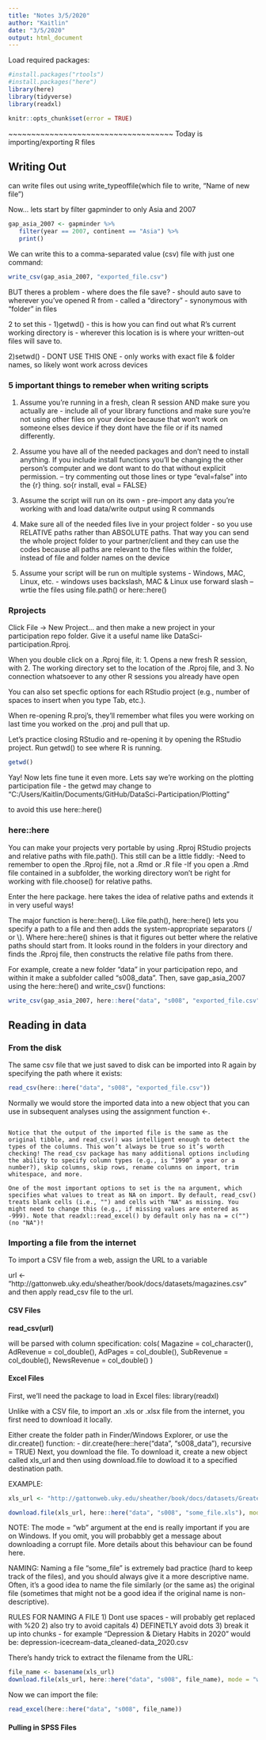```yaml
---
title: "Notes 3/5/2020"
author: "Kaitlin"
date: "3/5/2020"
output: html_document
---
```


Load required packages:

```r
#install.packages("rtools")
#install.packages("here")
library(here)
library(tidyverse)
library(readxl) 
```

<!-- The following chunk allows errors when knitting -->

```r
knitr::opts_chunk$set(error = TRUE)
```

~~~~~~~~~~~~~~~~~~~~~~~~~~~~~~~~~~~~
Today is importing/exporting R files

## Writing Out
can write files out using 
write_typeoffile(which file to write, "Name of new file")

Now... lets start by filter gapminder to only Asia and 2007

```r
gap_asia_2007 <- gapminder %>%
   filter(year == 2007, continent == "Asia") %>% 
   print()
```


We can write this to a comma-separated value (csv) file with just one command:
```r
write_csv(gap_asia_2007, "exported_file.csv")
```

BUT theres a problem - where does the file save?
- should auto save to wherever you've opened R from
- called a "directory" - synonymous with "folder" in files 

2 to set this - 
1)getwd() - this is how you can find out what R's current working directory is - wherever this location is is where your written-out files will save to.

2)setwd() - DONT USE THIS ONE - only works with exact file & folder names, so likely wont work across devices

### 5 important things to remeber when writing scripts
1) Assume you're running in a fresh, clean R session AND make sure you actually are - include all of your library functions and make sure you're not using other files on your device because that won't work on someone elses device if they dont have the file or if its named differently.

2) Assume you have all of the needed packages and don't need to install anything. If you include install functions you'll be changing the other person's computer and we dont want to do that without explicit permission. -- try commenting out those lines or type "eval=false" into the {r} thing. so{r install, eval = FALSE}

3) Assume the script will run on its own - pre-import any data you're working with and load data/write output using R commands

4) Make sure all of the needed files live in your project folder - so you use RELATIVE paths rather than ABSOLUTE paths. That way you can send the whole project folder to your partner/client and they can use the codes because all paths are relevant to the files within the folder, instead of file and folder names on the device

5) Assume your script will be run on multiple systems - Windows, MAC, Linux, etc. - windows uses backslash, MAC & Linux use forward slash -- wrtie the files using file.path() or here::here()

### Rprojects
Click File → New Project… and then make a new project in your participation repo folder. Give it a useful name like DataSci-participation.Rproj.

When you double click on a .Rproj file, it: 1. Opens a new fresh R session, with 2. The working directory set to the location of the .Rproj file, and 3. No connection whatsoever to any other R sessions you already have open

You can also set specfic options for each RStudio project (e.g., number of spaces to insert when you type Tab, etc.).

When re-opening R.proj's, they'll remember what files you were working on last time you worked on the .proj and pull that up.

Let’s practice closing RStudio and re-opening it by opening the RStudio project. Run getwd() to see where R is running.

```r
getwd()
```

Yay! Now lets fine tune it even more. Lets say we're working on the plotting participation file - the getwd may change to "C:/Users/Kaitlin/Documents/GitHub/DataSci-Participation/Plotting"

to avoid this use here::here()

### here::here

You can make your projects very portable by using .Rproj RStudio projects and relative paths with file.path(). This still can be a little fiddly:
-Need to remember to open the .Rproj file, not a .Rmd or .R file
-If you open a .Rmd file contained in a subfolder, the working directory won’t be right for working with file.choose() for relative paths.

Enter the here package. here takes the idea of relative paths and extends it in very useful ways!

The major function is here::here(). Like file.path(), here::here() lets you specify a path to a file and then adds the system-appropriate separators (/ or \\). Where here::here() shines is that it figures out better where the relative paths should start from. It looks round in the folders in your directory and finds the .Rproj file, then constructs the relative file paths from there.

For example, create a new folder “data” in your participation repo, and within it make a subfolder called “s008_data”. Then, save gap_asia_2007 using the here::here() and write_csv() functions:

```r
write_csv(gap_asia_2007, here::here("data", "s008", "exported_file.csv"))
```


## Reading in data

### From the disk

The same csv file that we just saved to disk can be imported into R again by specifying the path where it exists:

```r
read_csv(here::here("data", "s008", "exported_file.csv"))
```

Normally we would store the imported data into a new object that you can use in subsequent analyses using the assignment function <-.

~~~

Notice that the output of the imported file is the same as the original tibble, and read_csv() was intelligent enough to detect the types of the columns. This won’t always be true so it’s worth checking! The read_csv package has many additional options including the ability to specify column types (e.g., is “1990” a year or a number?), skip columns, skip rows, rename columns on import, trim whitespace, and more.

One of the most important options to set is the na argument, which specifies what values to treat as NA on import. By default, read_csv() treats blank cells (i.e., "") and cells with "NA" as missing. You might need to change this (e.g., if missing values are entered as -999). Note that readxl::read_excel() by default only has na = c("") (no "NA")!

~~~

### Importing a file from the internet
To import a CSV file from a web, assign the URL to a variable

url <- "http://gattonweb.uky.edu/sheather/book/docs/datasets/magazines.csv"
and then apply read_csv file to the url.

#### CSV Files

**read_csv(url)**

will be parsed with column specification:
 cols(
   Magazine = col_character(),
   AdRevenue = col_double(),
   AdPages = col_double(),
   SubRevenue = col_double(),
   NewsRevenue = col_double()
 )
 
 
#### Excel Files
First, we’ll need the package to load in Excel files:
library(readxl) 

Unlike with a CSV file, to import an .xls or .xlsx file from the internet, you first need to download it locally.

Either create the folder path in Finder/Windows Explorer, or use the dir.create() function:
- dir.create(here::here("data", "s008_data"), recursive = TRUE)
  Next, you download the file. To download it, create a new object called
  xls_url and then using download.file to dowload it to a specified
  destination path.

EXAMPLE: 

```r
xls_url <- "http://gattonweb.uky.edu/sheather/book/docs/datasets/GreatestGivers.xls"
```

```r
download.file(xls_url, here::here("data", "s008", "some_file.xls"), mode = "wb")
```
NOTE: The mode = "wb" argument at the end is really important if you are on Windows. If you omit, you will probabbly get a message about downloading a corrupt file. More details about this behaviour can be found here.

NAMING: Naming a file “some_file” is extremely bad practice (hard to keep track of the files), and you should always give it a more descriptive name. Often, it’s a good idea to name the file similarly (or the same as) the original file (sometimes that might not be a good idea if the original name is non-descriptive).


RULES FOR NAMING A FILE
1) Dont use spaces - will probably get replaced with %20 
2) also try to avoid capitals
4) DEFINETLY avoid dots
3) break it up into chunks - for example "Depression & Dietary Habits in 2020"
would be: depression-icecream-data_cleaned-data_2020.csv

There’s handy trick to extract the filename from the URL:
```r
file_name <- basename(xls_url)
download.file(xls_url, here::here("data", "s008", file_name), mode = "wb")
```
Now we can import the file:
```r
read_excel(here::here("data", "s008", file_name))
```


#### Pulling in SPSS Files
